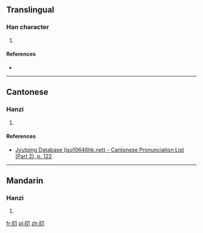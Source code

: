 ==Translingual==

===Han character===
{{Han char|rn=72|rad=日|as=02|sn=6|four=|canj=日尸竹 (ASH)|ids=⿰[[日]][[刀]]}}

# {{defn|Han|sort=日02}}

====References====
* {{Han ref|kx=0489.150|dkj=13745|dj=0850.120|hdz=21486.030|uh=65EB|ud=26091}}

----

==Cantonese==

===Hanzi===
{{yue-hanzi|jyut=[[tiu1]]|y=tiu1}}

# {{defn|lang=yue|sort=日02}}

====References====
*[http://www.iso10646hk.net/jp/document/download.jsp Jyutping Database (iso10646hk.net) - Cantonese Pronunciation List (Part 2), p. 122]

----

==Mandarin==

===Hanzi===
{{cmn-hanzi|pin=[[tiāo]] ([[tiao1]])|wg=t'iao<sup>1</sup>}}

# {{defn|lang=cmn|sort=日02}}

[[fr:旫]]
[[pl:旫]]
[[zh:旫]]